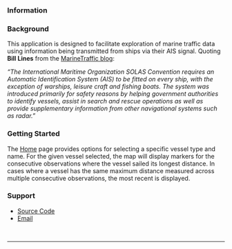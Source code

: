 ### Information

<h3>Background</h3>

This application is designed to facilitate exploration of marine traffic data using information being transmitted from ships via their AIS signal. Quoting **Bill Lines** from the [MarineTraffic blog](https://www.marinetraffic.com/blog/information-transmitted-via-ais-signal/):

*"The International Maritime Organization SOLAS Convention requires an Automatic Identification System (AIS) to be fitted on every ship, with the exception of warships, leisure craft and fishing boats. The system was introduced primarily for safety reasons by helping government authorities to identify vessels, assist in search and rescue operations as well as provide supplementary information from other navigational systems such as radar."*

<h3>Getting Started</h3>

The [Home](#section-home) page provides options for selecting a specific vessel type and name. For the given vessel selected, the map will display markers for the consecutive observations where the vessel sailed its longest distance. In cases where a vessel has the same maximum distance measured across multiple consecutive observations, the most recent is displayed.

<h3>Support</h3>

* <span class="fa fa-github-square"></span><a href="https://github.com/dnegrey/marineDataApp" target="_blank">Source Code</a>
* <span class="fa fa-envelope"></span><a href="mailto:dnegrey@gmail.com">Email</a>

<br>

----------

<div style="height: 20px;"></div>

